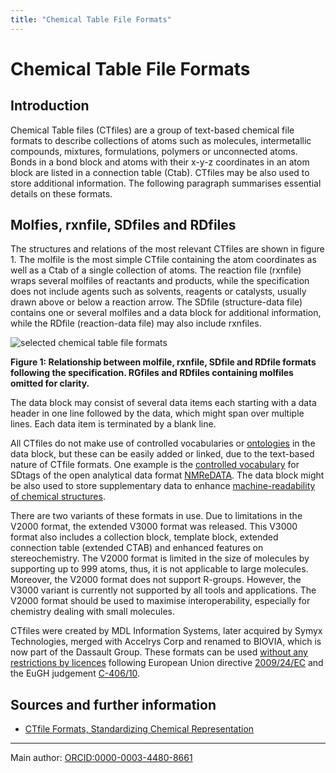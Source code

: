 ```yaml
---
title: "Chemical Table File Formats"
---
```

 # Chemical Table File Formats


## Introduction

Chemical Table files (CTfiles) are a group of text-based chemical file formats to describe collections of atoms such as molecules, intermetallic compounds, mixtures, formulations, polymers or unconnected atoms. Bonds in a bond block and atoms with their x-y-z coordinates in an atom block are listed in a connection table (Ctab). CTfiles may be also used to store additional information. The following paragraph summarises essential details on these formats.

## Molfies, rxnfile, SDfiles and RDfiles

The structures and relations of the most relevant CTfiles are shown in figure 1. The molfile is the most simple CTfile containing the atom coordinates as well as a Ctab of a single collection of atoms. The reaction file (rxnfile) wraps several molfiles of reactants and products, while the specification does not include agents such as solvents, reagents or catalysts, usually drawn above or below a reaction arrow. The SDfile (structure-data file) contains one or several molfiles and a data block for additional information, while the RDfile (reaction-data file) may also include rxnfiles. 

![selected chemical table file formats](/img/topics/TopicsConcepts_CT_file_formats_fig.svg)

**Figure 1: Relationship between molfile, rxnfile, SDfile and RDfile formats following the specification. RGfiles and RDfiles containing molfiles omitted for clarity.**

The data block may consist of several data items each starting with a data header in one line followed by the data, which might span over multiple lines. Each data item is terminated by a blank line.

All CTfiles do not make use of controlled vocabularies or [ontologies](/docs/topics/ontology) in the data block, but these can be easily added or linked, due to the text-based nature of CTfile formats. One example is the [controlled vocabulary](https://nmredata.org/wiki/NMReDATA_tag_format) for SDtags of the open analytical data format [NMReDATA](https://nmredata.org/). The data block might be also used to store supplementary data to enhance [machine-readability of chemical structures](/docs/topics/machine-readable_chemical_structures).

There are two variants of these formats in use. Due to limitations in the V2000 format, the extended V3000 format was released. This V3000 format also includes a collection block, template block, extended connection table (extended CTAB) and enhanced features on stereochemistry. The V2000 format is limited in the size of molecules by supporting up to 999 atoms, thus, it is not applicable to large molecules. Moreover, the V2000 format does not support R-groups. However, the V3000 variant is currently not supported by all tools and applications. The V2000 format should be used to maximise interoperability, especially for chemistry dealing with small molecules.

CTfiles were created by MDL Information Systems, later acquired by Symyx Technologies, merged with Accelrys Corp and renamed to BIOVIA, which is now part of the Dassault Group. These formats can be used [without any restrictions by licences](https://www.mll-news.com/eugh-zum-urheberrechtlichen-schutz-von-software/) following European Union directive [2009/24/EC](http://data.europa.eu/eli/dir/2009/24/oj) and the EuGH judgement [C-406/10](https://eur-lex.europa.eu/LexUriServ/LexUriServ.do?uri=CELEX:62010CJ0406:EN:HTML).

## Sources and further information

- [CTfile Formats, Standardizing Chemical Representation](https://discover.3ds.com/ctfile-documentation-request-form)

----
Main author: [ORCID:0000-0003-4480-8661](https://orcid.org/0000-0003-4480-8661)